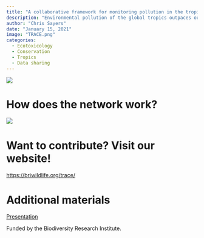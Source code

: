 ```yaml
---
title: "A collaborative framework for monitoring pollution in the tropics"
description: "Environmental pollution of the global tropics outpaces our understanding of its consequences for biodiversity, and may contribute to regional bird declines. The TRACE Network is an international collaboration that produces, and provides open access to, emerging data on biotic contamination to better inform tropical bird conservation."
author: "Chris Sayers"
date: "January 15, 2021"
image: "TRACE.png"
categories:
  - Ecotoxicology
  - Conservation
  - Tropics
  - Data sharing
---
```


[![](TRACE.png){fig-align="center"}](https://briwildlife.org/TRACE/)

# How does the network work?

[![](TRACE_Pipeline.png){fig-align="center"}](https://briwildlife.org/trace/)

# Want to contribute? Visit our website!

<https://briwildlife.org/trace/>

# Additional materials

[Presentation](https://drive.google.com/file/d/1v1J3iPvN_Q9gXq0KEizxxoDS9O73ZN4b/view?usp=sharing)

Funded by the Biodiversity Research Institute.
